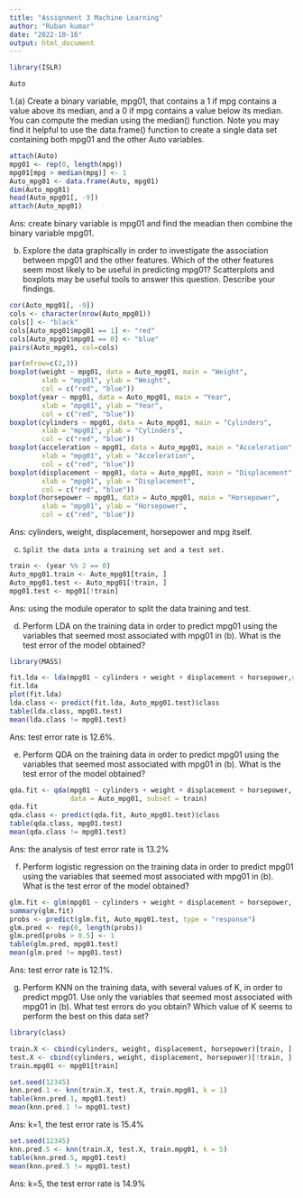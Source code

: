 ---
title: "Assignment 3 Machine Learning"
author: "Ruban kumar"
date: "2022-10-16"
output: html_document
---


```{r}
library(ISLR)
```

```{r}
Auto
```


1.(a) Create a binary variable, mpg01, that contains a 1 if mpg contains a value above its median, and a 0 if mpg contains a value below its median. You can compute the median using the median() function. Note you may find it helpful to use the data.frame() function to create a single data set containing both mpg01 and the other Auto variables.

```{r}
attach(Auto)
mpg01 <- rep(0, length(mpg))
mpg01[mpg > median(mpg)] <- 1 
Auto_mpg01 <- data.frame(Auto, mpg01)
dim(Auto_mpg01)
head(Auto_mpg01[, -9])
attach(Auto_mpg01)
```

Ans:
  create binary variable is mpg01 and find the meadian then combine the binary variable mpg01.
  
  

 (b) Explore the data graphically in order to investigate the association between mpg01 and the other features. Which of the other features seem most likely to be useful in predicting mpg01? Scatterplots and boxplots may be useful tools to answer this question. Describe your findings.
 
```{r}
cor(Auto_mpg01[, -9])
cols <- character(nrow(Auto_mpg01))
cols[] <- "black"
cols[Auto_mpg01$mpg01 == 1] <- "red"
cols[Auto_mpg01$mpg01 == 0] <- "blue"
pairs(Auto_mpg01, col=cols)
```
 
 
```{r}
par(mfrow=c(2,3))
boxplot(weight ~ mpg01, data = Auto_mpg01, main = "Weight", 
        xlab = "mpg01", ylab = "Weight",
        col = c("red", "blue"))
boxplot(year ~ mpg01, data = Auto_mpg01, main = "Year", 
        xlab = "mpg01", ylab = "Year",
        col = c("red", "blue"))
boxplot(cylinders ~ mpg01, data = Auto_mpg01, main = "Cylinders", 
        xlab = "mpg01", ylab = "Cylinders",
        col = c("red", "blue"))
boxplot(acceleration ~ mpg01, data = Auto_mpg01, main = "Acceleration", 
        xlab = "mpg01", ylab = "Acceleration",
        col = c("red", "blue"))
boxplot(displacement ~ mpg01, data = Auto_mpg01, main = "Displacement", 
        xlab = "mpg01", ylab = "Displacement",
        col = c("red", "blue"))
boxplot(horsepower ~ mpg01, data = Auto_mpg01, main = "Horsepower", 
        xlab = "mpg01", ylab = "Horsepower",
        col = c("red", "blue"))
```
 
 Ans:
 cylinders, weight, displacement, horsepower and mpg itself.
 
 
 (c)	 Split the data into a training set and a test set.
 
```{r}
train <- (year %% 2 == 0)
Auto_mpg01.train <- Auto_mpg01[train, ]
Auto_mpg01.test <- Auto_mpg01[!train, ]
mpg01.test <- mpg01[!train]
```
 
 Ans:
 using the module operator to split the data training and test.
 
 
 (d)	Perform LDA on the training data in order to predict mpg01 using the variables that seemed most associated with mpg01 in (b). What is the test error of the model obtained? 
 
 
```{r}
library(MASS)
```
 
 
```{r}
fit.lda <- lda(mpg01 ~ cylinders + weight + displacement + horsepower,data = Auto_mpg01, subset = train)
fit.lda
plot(fit.lda)
lda.class <- predict(fit.lda, Auto_mpg01.test)$class
table(lda.class, mpg01.test)
mean(lda.class != mpg01.test)
```
 
 Ans:
  test error rate is 12.6%.
  
  
(e)	Perform QDA on the training data in order to predict mpg01 using the variables that seemed most associated with mpg01 in (b). What is the test error of the model obtained? 

```{r}
qda.fit <- qda(mpg01 ~ cylinders + weight + displacement + horsepower, 
               data = Auto_mpg01, subset = train)
qda.fit
qda.class <- predict(qda.fit, Auto_mpg01.test)$class
table(qda.class, mpg01.test)
mean(qda.class != mpg01.test)
```

Ans:
  the analysis of test error rate is 13.2%


(f)	Perform logistic regression on the training data in order to predict mpg01 using the variables that seemed most associated with mpg01 in (b). What is the test error of the model obtained?

```{r}
glm.fit <- glm(mpg01 ~ cylinders + weight + displacement + horsepower, data = Auto_mpg01, family = binomial, subset = train)
summary(glm.fit)
probs <- predict(glm.fit, Auto_mpg01.test, type = "response")
glm.pred <- rep(0, length(probs))
glm.pred[probs > 0.5] <- 1
table(glm.pred, mpg01.test)
mean(glm.pred != mpg01.test)
```

Ans:
  test error rate is 12.1%.
  
  
  
(g)	Perform KNN on the training data, with several values of K, in order to predict mpg01. Use only the variables that seemed most associated with mpg01 in (b). What test errors do you obtain? Which value of K seems to perform the best on this data set?

```{r}
library(class)
```


```{r}
train.X <- cbind(cylinders, weight, displacement, horsepower)[train, ]
test.X <- cbind(cylinders, weight, displacement, horsepower)[!train, ]
train.mpg01 <- mpg01[train]

set.seed(12345)
knn.pred.1 <- knn(train.X, test.X, train.mpg01, k = 1)
table(knn.pred.1, mpg01.test)
mean(knn.pred.1 != mpg01.test)
```
Ans:
  k=1, the test error rate is 15.4%


```{r}
set.seed(12345)
knn.pred.5 <- knn(train.X, test.X, train.mpg01, k = 5)
table(knn.pred.5, mpg01.test)
mean(knn.pred.5 != mpg01.test)
```
Ans:
  k=5, the test error rate is 14.9%
